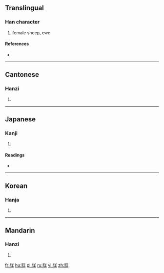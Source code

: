 ==Translingual==

===Han character===
{{Han char|rn=90|rad=爿|as=06|sn=10|four=2825<sub>1</sub>|canj=女一廿手 (VMTQ)}}

# female sheep, ewe

====References====
* {{Han ref|kx=0692.020|dkj=19774|dj=1104.210|hdz=42375.030|uh=7242|ud=29250|bh=D27D|bd=53885}}

----

==Cantonese==

===Hanzi===
{{yue-hanzi|jyut=|y=jong1}}

# {{defn|lang=yue|sort=爿06}}

----

==Japanese==

===Kanji===
{{ja-kanji|grade=|rs=爿06}}

# {{defn|lang=ja|sort=爿06}}

====Readings====
* {{ja-readings|on=[[そう]] (sō), [[ぞう]] (zō)|kun=[[めひつじ]] (mehitsuji)}}

----

==Korean==

===Hanja===
{{ko-hanja|hangeul=장|eumhun=|rv=jang|mr=chang|y=cang}}

# {{defn|lang=ko|sort=爿06}}

----

==Mandarin==

===Hanzi===
{{cmn-hanzi|pin=[[zāng]] ([[zang1]])|wg=tsang<sup>1</sup>}}

# {{defn|lang=cmn|sort=爿06}}

[[fr:牂]]
[[hu:牂]]
[[pl:牂]]
[[ru:牂]]
[[vi:牂]]
[[zh:牂]]